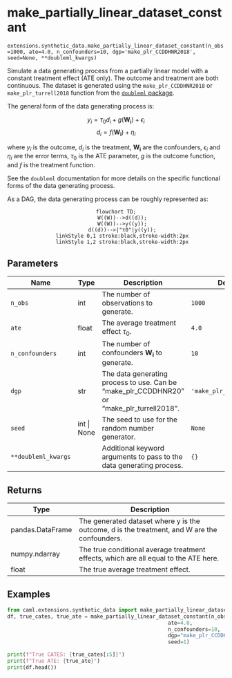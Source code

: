 # make_partially_linear_dataset_constant { #caml.extensions.synthetic_data.make_partially_linear_dataset_constant }

`extensions.synthetic_data.make_partially_linear_dataset_constant(n_obs=1000, ate=4.0, n_confounders=10, dgp='make_plr_CCDDHNR2018', seed=None, **doubleml_kwargs)`

Simulate a data generating process from a partially linear model with a constant treatment effect (ATE only). The outcome and treatment are both continuous.
The dataset is generated using the `make_plr_CCDDHNR2018` or `make_plr_turrell2018` function from the [`doubleml` package](https://docs.doubleml.org/stable/index.html).

The general form of the data generating process is:

$$
y_i= \tau_0 d_i + g(\mathbf{W_i})+\epsilon_i
$$
$$
d_i=f(\mathbf{W_i})+\eta_i
$$

where $y_i$ is the outcome, $d_i$ is the treatment, $\mathbf{W_i}$ are the confounders, $\epsilon_i$ and $\eta_i$ are the error terms, $\tau_0$ is the ATE parameter, $g$ is the outcome function, and $f$ is the treatment function.

See the `doubleml` documentation for more details on the specific functional forms of the data generating process.

As a DAG, the data generating process can be roughly represented as:

<div style="text-align: center;">
```mermaid
flowchart TD;
    W((W))-->d((d));
    W((W))-->y((y));
    d((d))-->|"τ0"|y((y));
    linkStyle 0,1 stroke:black,stroke-width:2px
    linkStyle 1,2 stroke:black,stroke-width:2px
```
</div>

## Parameters

| Name                | Type        | Description                                                                                | Default                  |
|---------------------|-------------|--------------------------------------------------------------------------------------------|--------------------------|
| `n_obs`             | int         | The number of observations to generate.                                                    | `1000`                   |
| `ate`               | float       | The average treatment effect $\tau_0$.                                                     | `4.0`                    |
| `n_confounders`     | int         | The number of confounders $\mathbf{W_i}$ to generate.                                      | `10`                     |
| `dgp`               | str         | The data generating process to use. Can be "make_plr_CCDDHNR20" or "make_plr_turrell2018". | `'make_plr_CCDDHNR2018'` |
| `seed`              | int \| None | The seed to use for the random number generator.                                           | `None`                   |
| `**doubleml_kwargs` |             | Additional keyword arguments to pass to the data generating process.                       | `{}`                     |

## Returns

| Type             | Description                                                                                  |
|------------------|----------------------------------------------------------------------------------------------|
| pandas.DataFrame | The generated dataset where y is the outcome, d is the treatment, and W are the confounders. |
| numpy.ndarray    | The true conditional average treatment effects, which are all equal to the ATE here.         |
| float            | The true average treatment effect.                                                           |

## Examples

```python
from caml.extensions.synthetic_data import make_partially_linear_dataset_constant
df, true_cates, true_ate = make_partially_linear_dataset_constant(n_obs=1000,
                                                    ate=4.0,
                                                    n_confounders=10,
                                                    dgp="make_plr_CCDDHNR2018",
                                                    seed=1)

print(f"True CATES: {true_cates[:5]}")
print(f"True ATE: {true_ate}")
print(df.head())
```
